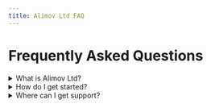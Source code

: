 ```yaml
---
title: Alimov Ltd FAQ
---
```


# Frequently Asked Questions

<details>
<summary>What is Alimov Ltd?</summary>
Alimov Ltd is ... (add answer here)
</details>

<details>
<summary>How do I get started?</summary>
To get started, ... (add answer here)
</details>

<details>
<summary>Where can I get support?</summary>
You can contact support at [support@firuz-alimov.com](mailto:support@firuz-alimov.com)
</details> 